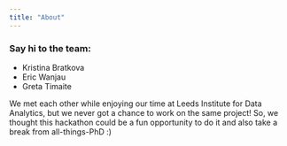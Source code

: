 ```yaml
---
title: "About"
---
```


### Say hi to the team:

- Kristina Bratkova
- Eric Wanjau
- Greta Timaite

We met each other while enjoying our time at Leeds Institute for Data Analytics, but we never got a chance to work on the same project! So, we thought this hackathon could be a fun opportunity to do it and also take a break from all-things-PhD :)


